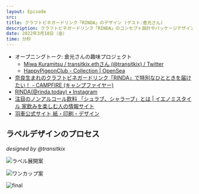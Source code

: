 ```yaml
---
layout: Episode
src: 
title: クラフトビネガードリンク「RINDA」のデザイン (ゲスト:倉光さん)
description: クラフトビネガードリンク「RINDA」のコンセプト設計やパッケージデザインについて、デザイナーの倉光美和さん(@transitkix)をゲストに迎えて話しました。
date: 2022年3月18日（金）
time: 分秒
---
```


- オープニングトーク: 倉光さんの趣味プロジェクト
    - [Miwa Kuramitsu / transitkix.ethさん (@transitkix) / Twitter](https://twitter.com/transitkix)
    - [HappyPigeonClub - Collection | OpenSea](https://opensea.io/collection/happy-pigeon-club)
- [奈良生まれのクラフトビネガードリンク「RINDA」で特別なひとときを届けたい！ - CAMPFIRE (キャンプファイヤー)](https://camp-fire.jp/projects/view/550881)
- [RINDA(@rinda.today) • Instagram](https://www.instagram.com/rinda.today/)
- [注目のノンアルコール飲料 「シュラブ、シャラーブ」とは | イエノミスタイル 家飲みを楽しむ人の情報サイト](https://www.ienomistyle.com/trend/20200824-4284)
- [羽車公式サイト 紙・印刷・デザイン](https://www.haguruma.co.jp/store)

## ラベルデザインのプロセス
_designed by @transitkix_

![ラベル展開案](/ep_contents_images/72/idea1.png)

![ワンカップ案](/ep_contents_images/72/idea2.png)

![final](/ep_contents_images/72/final.jpg)

